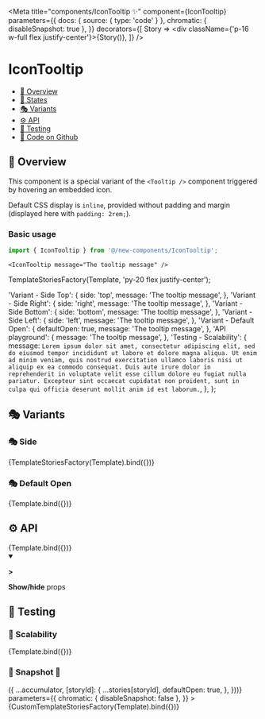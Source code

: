 

<Meta
  title="components/IconTooltip ✨"
  component={IconTooltip}
  parameters={{
    docs: { source: { type: 'code' } },
    chromatic: { disableSnapshot: true },
  }}
  decorators={[
    Story => <div className={'p-16 w-full flex justify-center'}>{Story()}</div>,
  ]}
/>

# IconTooltip

- [🧰 Overview](#-overview)
- [🔁 States](#-states)
- [🎭 Variants](#-variants)
- [⚙️ API](#-api)
- [🧪 Testing](#-testing)
- [🐙 Code on Github](https://github.com/hasura/graphql-engine-mono/tree/main/console/src/new-components/Tooltip/IconTooltip.tsx)

## 🧰 Overview

This component is a special variant of the `<Tooltip />` component triggered by hovering an embedded icon.

Default CSS display is `inline`, provided without padding and margin (displayed here with `padding: 2rem;`).

### Basic usage

```ts
import { IconTooltip } from '@/new-components/IconTooltip';
```

```tsx
<IconTooltip message="The tooltip message" />
```

<Canvas>
  <Story name="Overview">
    <IconTooltip message="The tooltip message" />
  </Story>
</Canvas>


  TemplateStoriesFactory(Template, 'py-20 flex justify-center');

  'Variant - Side Top': {
    side: 'top',
    message: 'The tooltip message',
  },
  'Variant - Side Right': {
    side: 'right',
    message: 'The tooltip message',
  },
  'Variant - Side Bottom': {
    side: 'bottom',
    message: 'The tooltip message',
  },
  'Variant - Side Left': {
    side: 'left',
    message: 'The tooltip message',
  },
  'Variant - Default Open': {
    defaultOpen: true,
    message: 'The tooltip message',
  },
  'API playground': {
    message: 'The tooltip message',
  },
  'Testing - Scalability': {
    message: `Lorem ipsum dolor sit amet, consectetur adipiscing elit, sed do eiusmod
        tempor incididunt ut labore et dolore magna aliqua. Ut enim ad minim
        veniam, quis nostrud exercitation ullamco laboris nisi ut aliquip ex ea
        commodo consequat. Duis aute irure dolor in reprehenderit in voluptate
        velit esse cillum dolore eu fugiat nulla pariatur. Excepteur sint
        occaecat cupidatat non proident, sunt in culpa qui officia deserunt
        mollit anim id est laborum.`,
  },
};

## 🎭 Variants

### 🎭 Side

<Canvas>
  <Story
    name="Variant - Side"
    args={{
      'Variant - Side Top': stories['Variant - Side Top'],
      'Variant - Side Right': stories['Variant - Side Right'],
      'Variant - Side Bottom': stories['Variant - Side Bottom'],
      'Variant - Side Left': stories['Variant - Side Left'],
    }}
  >
    {TemplateStoriesFactory(Template).bind({})}
  </Story>
</Canvas>

### 🎭 Default Open

<Canvas>
  <Story name="Variant - Default Open" args={stories['Variant - Default Open']}>
    {Template.bind({})}
  </Story>
</Canvas>

## ⚙️ API

<Canvas>
  <Story name="API playground" args={stories['API playground']}>
    {Template.bind({})}
  </Story>
</Canvas>

<details open>
  <summary className="mdx-collapsible-section">
    <p className="mdx-collapsible-section__chevron">
      <strong>&gt;</strong>
    </p>
    <p className="mdx-collapsible-section__label">
      <strong>Show/hide</strong> props
    </p>
  </summary>
  <ArgsTable story="API playground" />
</details>

## 🧪 Testing

### 🧪 Scalability

<Canvas>
  <Story name="Testing - Scalability" args={stories['Testing - Scalability']}>
    {Template.bind({})}
  </Story>
</Canvas>

### 🧪 Snapshot 📸

<Canvas>
  <Story
    name="Testing - Snapshot"
    args={Object.keys(stories).reduce((accumulator, storyId) => ({
      ...accumulator,
      [storyId]: {
        ...stories[storyId],
        defaultOpen: true,
      },
    }))}
    parameters={{
      chromatic: { disableSnapshot: false },
    }}
  >
    {CustomTemplateStoriesFactory(Template).bind({})}
  </Story>
</Canvas>
